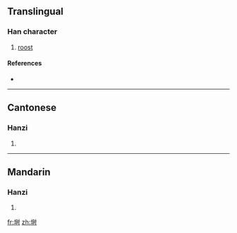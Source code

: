 {{also|塒}}
==Translingual==

===Han character===
{{Han char|rn=32|rad=土|as=07|sn=10|four=|canj=土日木戈 (GADI)}}

# [[roost]]

====References====
* {{Han ref|kx=0230.121|hdz=10444.010|uh=57D8|ud=22488}}

----

==Cantonese==

===Hanzi===
{{yue-hanzi|jyut=|y=si4|tra=塒}}

# {{defn|Cantonese}}

----

==Mandarin==

===Hanzi===
{{cmn-hanzi|tra=塒|pin=[[shí]] ([[shi2]])|wg=shih<sup>2</sup>}}

# {{defn|Mandarin}}

[[fr:埘]]
[[zh:埘]]